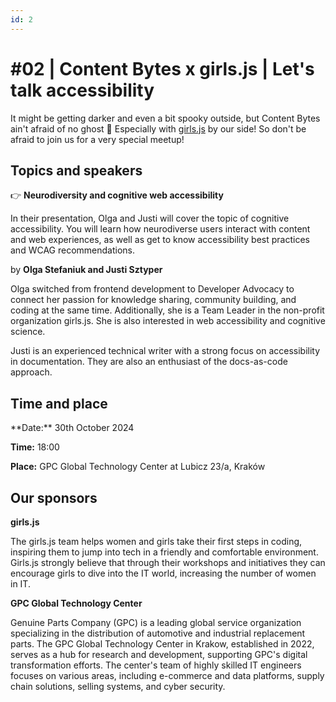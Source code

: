 ```yaml
---
id: 2
---
```




# #02 | Content Bytes x girls.js | Let's talk accessibility

It might be getting darker and even a bit spooky outside, but Content Bytes ain't afraid of no ghost 👻 Especially with [girls.js][girls-js] by our side! So don't be afraid to join us for a very special meetup!

## Topics and speakers

👉 **Neurodiversity and cognitive web accessibility**

In their presentation, Olga and Justi will cover the topic of cognitive accessibility. You will learn how neurodiverse users interact with content and web experiences, as well as get to know accessibility best practices and WCAG recommendations.

by **Olga Stefaniuk and Justi Sztyper**

Olga switched from frontend development to Developer Advocacy to connect her passion for knowledge sharing, community building, and coding at the same time. Additionally, she is a Team Leader in the non-profit organization girls.js. She is also interested in web accessibility and cognitive science.

Justi is an experienced technical writer with a strong focus on accessibility in documentation. They are also an enthusiast of the docs-as-code approach.

## Time and place

<Admonition type="tip" icon={null} title={null}>
  **Date:** 30th October 2024

  **Time:** 18:00

  **Place:** GPC Global Technology Center at Lubicz 23/a, Kraków
</Admonition>

## Our sponsors

**girls.js**

The girls.js team helps women and girls take their first steps in coding, inspiring them to jump into tech in a friendly and comfortable environment. Girls.js strongly believe that through their workshops and initiatives they can encourage girls to dive into the IT world, increasing the number of women in IT.

**GPC Global Technology Center**

Genuine Parts Company (GPC) is a leading global service organization specializing in the distribution of automotive and industrial replacement parts. The GPC Global Technology Center in Krakow, established in 2022, serves as a hub for research and development, supporting GPC's digital transformation efforts. The center's team of highly skilled IT engineers focuses on various areas, including e-commerce and data platforms, supply chain solutions, selling systems, and cyber security.


[girls-js]: https://www.linkedin.com/company/girls-js/